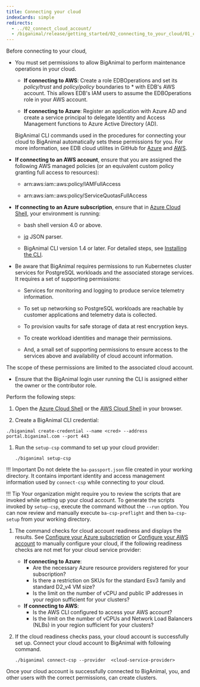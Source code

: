 ```yaml
---
title: Connecting your cloud
indexCards: simple
redirects:
  - ../02_connect_cloud_account/
  - /biganimal/release/getting_started/02_connecting_to_your_cloud/01_connecting_your_own_cloud
---
```



Before connecting to your cloud,

- You must set permissions to allow BigAnimal to perform maintenance operations in your cloud.

  - **If connecting to AWS**:
    Create a role EDBOperations and set its *policy/trust* and *policy/policy* boundaries to * with EDB's AWS account. This allows EDB's IAM users to assume the EDBOperations role in your AWS account.

  - **If connecting to Azure**:
    Register an application with Azure AD and create a service principal to delegate Identity and Access Management functions to Azure Active Directory (AD).

   BigAnimal CLI commands used in the procedures for connecting your cloud to BigAnimal automatically sets these permissions for you. For more information, see EDB cloud utilites in GitHub for [Azure](https://github.com/EnterpriseDB/cloud-utilities/tree/main/azure) and [AWS](https://github.com/EnterpriseDB/cloud-utilities/tree/main/aws).

 - **If connecting to an AWS account**, ensure that you are assigned the following AWS managed policies (or an equivalent custom policy granting full access to resources):

    - arn:aws:iam::aws:policy/IAMFullAccess

    - arn:aws:iam::aws:policy/ServiceQuotasFullAccess

 - **If connecting to an Azure subscription**, ensure that in [Azure Cloud Shell](https://shell.azure.com/), your environment is running:

      - bash shell version 4.0 or above.

      - [jq](https://stedolan.github.io/jq/) JSON parser.
      
      - BigAnimal CLI version 1.4 or later. For detailed steps, see [Installing the CLI](../../reference/cli/#installing-the-cli).

 - Be aware that BigAnimal requires permissions to run Kubernetes cluster services for PostgreSQL workloads and the associated storage services. It requires a set of supporting permissions:

    - Services for monitoring and logging to produce service telemetry information.

    - To set up networking so PostgreSQL workloads are reachable by customer applications and telemetry data is collected.

    - To provision vaults for safe storage of data at rest encryption keys.

    - To create workload identities and manage their permissions.

    - And, a small set of supporting permissions to ensure access to the services above and availability of cloud account information.

  The scope of these permissions are limited to the associated cloud account. 

 - Ensure that the BigAnimal login user running the CLI is assigned either the owner or the contributor role.

Perform the following steps:

1. Open the [Azure Cloud Shell](https://shell.azure.com/) or the [AWS Cloud Shell](https://console.aws.amazon.com/cloudshell) in your browser.

1.  Create a BigAnimal CLI credential:

   ```shell
   ./biganimal create-credential --name <cred> --address portal.biganimal.com --port 443
   ```

1. Run the `setup-csp` command to set up your cloud provider:

    ```shell
    ./biganimal setup-csp 
    ```
 !!! Important
     Do not delete the `ba-passport.json` file created in your working directory. It contains important identity and access management information used by `connect-csp` while connecting to your cloud.
 
 
 !!! Tip
     Your organization might require you to review the scripts that are invoked while setting up your cloud account. To generate the scripts invoked by `setup-csp`, execute the command without the `--run` option. You can now review and manually execute `ba-csp-preflight` and then `ba-csp-setup` from your working directory.

1. The command checks for cloud account readiness and displays the results. See [Configure your Azure subscription](/biganimal/release/getting_started/preparing_cloud_account/01_preparing_azure#configure-your-azure-subscription) or [Configure your AWS account](/biganimal/release/getting_started/preparing_cloud_account/02_preparing_aws/#configure-your-aws-account) to manually configure your cloud, if the following readiness checks are not met for your cloud service provider:
    * **If connecting to Azure**:
       - Are the necessary Azure resource providers registered for your subscription?
       - Is there a restriction on SKUs for the standard Esv3 family and standard D2_v4 VM size?
       - Is the limit on the number of vCPU and public IP addresses in your region sufficient for your clusters?
    * **If connecting to AWS**:
       - Is the AWS CLI configured to access your AWS account?
       - Is the limit on the number of vCPUs and Network Load Balancers (NLBs) in your region sufficient for your clusters?

1. If the cloud readiness checks pass, your cloud account is successfully set up. Connect your cloud account to BigAnimal with following command.
   ```shell
   ./biganimal connect-csp --provider  <cloud-service-provider>
   ```
 Once your cloud account is successfully connected to BigAnimal, you, and other users with the correct permissions, can create clusters.